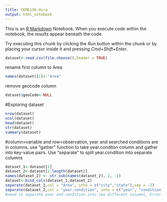 ```yaml
---
title: CKME136-Hira
output: html_notebook
---
```


This is an [R Markdown](http://rmarkdown.rstudio.com) Notebook. When you execute code within the notebook, the results appear beneath the code. 

Try executing this chunk by clicking the *Run* button within the chunk or by placing your cursor inside it and pressing *Cmd+Shift+Enter*. 

```r
dataset<-read.csv(file.choose(),header = TRUE)
```
rename first column to Area
```r
names(dataset)[1]<-"Area"
```
remove geocode column
```r
dataset$geoCode<-NULL
```
#Exploring dataset
```r
nrow(dataset)
ncol(dataset)
head(dataset)
str(dataset)
summary(dataset)
```
#column=variable and row=observation, year and searched conditions are in columns, use "gather" function to take year.conditon column and gather into key-value pairs. Use "separate" to split year.condition into separate columns
```r
dataset_1<-dataset[1]
dataset_2<-dataset[2:length(dataset)]
names(dataset_2) <- str_sub(names(dataset_2), 2, -1)
dataset<-bind_cols(dataset_1,dataset_2)
separate(dataset_1,col = "Area", into = c("city","state"),sep = -2)
separate(dataset_2,col = "year.condition", into = c("year", "condition"), sep = "\\.")
#need to separate year and condition into two different columns, Error: Strings must match column names. Unknown columns: year.condition


````
